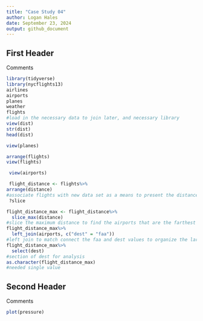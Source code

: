 ```yaml
---
title: "Case Study 04"
author: Logan Hales
date: September 23, 2024
output: github_document
---
```


## First Header

Comments

```r
library(tidyverse)
library(nycflights13)
airlines
airports
planes
weather
flights
#load in the necessary data to join later, and necessary library
view(dist)
str(dist)
head(dist)

view(planes)

arrange(flights)
view(flights)

 view(airports)

 flight_distance <- flights%>%
arrange(distance)
#associate flights with new data set as a means to present the distance and name columns with each other
 ?slice

flight_distance_max <- flight_distance%>%
  slice_max(distance)
#slice the maximum distance to find the airports that are the farthest apart
flight_distance_max%>%
  left_join(airports, c("dest" = "faa"))
#left join to match connect the faa and dest values to organize the largest distance 
flight_distance_max%>%
  select(dest)
#section of dest for analysis
as.character(flight_distance_max)
#needed single value
```

## Second Header

Comments

```r
plot(pressure)

```

